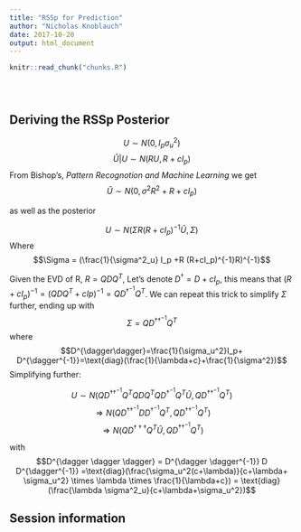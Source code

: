 ```yaml
---
title: "RSSp for Prediction"
author: "Nicholas Knoblauch"
date: 2017-10-20
output: html_document
---
```


<!-- The file analysis/chunks.R contains chunks that define default settings
shared across the workflowr files. -->
```r
knitr::read_chunk("chunks.R")
```

<!-- Update knitr chunk options -->
```r
```

<!-- Insert the date the file was last updated -->
```r
```

<!-- Insert the code version (Git commit SHA1) if Git repository exists and R
 package git2r is installed -->
```r
```

<!-- Add your analysis here -->

## Deriving the RSSp Posterior ##

$$ U \sim N(0,I_p\sigma^2_u)$$
$$\hat{U}|U \sim N(RU,R+cI_p)$$
From Bishop's, _Pattern Recognotion and Machine Learning_ we get
$$ \hat{U} \sim N(0,\sigma^2R^2+R+cI_p)$$

as well as the posterior

$$ U \sim N(\Sigma R  (R+cI_p)^{-1}\hat{U},\Sigma)$$
Where $$\Sigma = (\frac{1}{\sigma^2_u} I_p +R (R+cI_p)^{-1}R)^{-1}$$


Given the EVD of R, $R=QDQ^{T}$, Let's denote $D^\dagger=D+cI_p$, this means that $(R+cI_p)^{-1}= (QDQ^{T}+cIp)^{-1}=QD^{\dagger^{-1}}Q^{T}$.  We can repeat this trick to simplify $\Sigma$ further, ending up with 
$$\Sigma=QD^{\dagger\dagger^{-1}}Q^{T}$$ where
$$D^{\dagger\dagger}=\frac{1}{\sigma_u^2}I_p+ D^{\dagger^{-1}}=\text{diag}(\frac{1}{\lambda+c}+\frac{1}{\sigma^2})$$
Simplifying further:

$$U \sim N(Q D^{\dagger \dagger^{-1}} Q^{T}QDQ^{T}QD^{\dagger^{-1}}Q^{T}\hat{U},QD^{\dagger \dagger^{-1}}Q^{T})$$
$$ \Rightarrow N(QD^{\dagger \dagger^{-1}} D D^{\dagger^{-1}}Q^{T},QD^{\dagger\dagger^{-1}}Q^{T})  $$
$$\Rightarrow N(QD^{\dagger \dagger \dagger}Q^{T}\hat{U},QD^{\dagger \dagger^{-1}}Q^{T})$$

with $$D^{\dagger \dagger \dagger} = D^{\dagger \dagger^{-1}} D D^{\dagger^{-1}} =\text{diag}(\frac{\sigma_u^2(c+\lambda)}{c+\lambda+ \sigma_u^2} \times \lambda \times \frac{1}{\lambda+c}) = \text{diag}(\frac{\lambda \sigma^2_u}{c+\lambda+\sigma_u^2})$$







## Session information




<!-- Insert the session information into the document -->
```r
```
